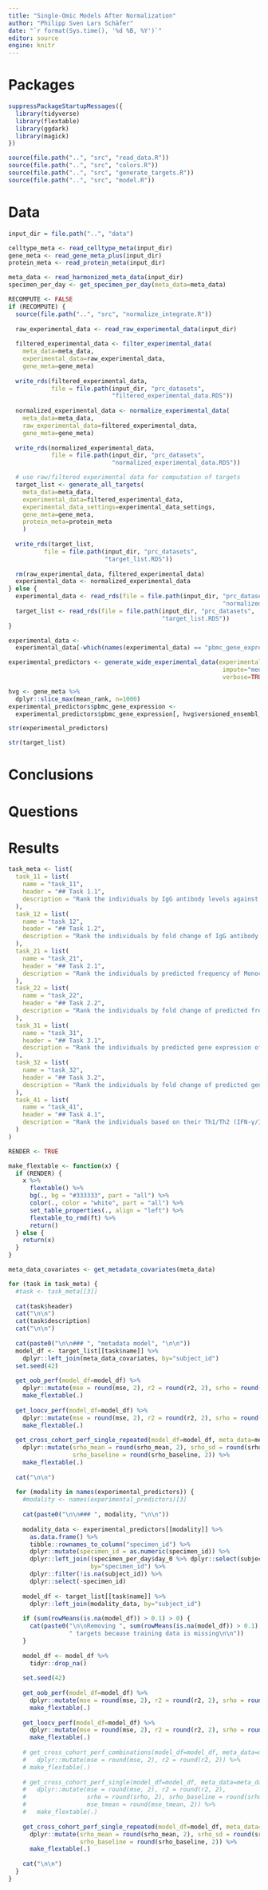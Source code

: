 ```yaml
---
title: "Single-Omic Models After Normalization"
author: "Philipp Sven Lars Schäfer"
date: "`r format(Sys.time(), '%d %B, %Y')`"
editor: source
engine: knitr
---
```


# Packages

```r
suppressPackageStartupMessages({
  library(tidyverse)
  library(flextable)
  library(ggdark)
  library(magick)
})

source(file.path("..", "src", "read_data.R"))
source(file.path("..", "src", "colors.R"))
source(file.path("..", "src", "generate_targets.R"))
source(file.path("..", "src", "model.R"))
```

# Data

```r
input_dir = file.path("..", "data")
```

```r
celltype_meta <- read_celltype_meta(input_dir)
gene_meta <- read_gene_meta_plus(input_dir)
protein_meta <- read_protein_meta(input_dir)

meta_data <- read_harmonized_meta_data(input_dir)
specimen_per_day <- get_specimen_per_day(meta_data=meta_data)

RECOMPUTE <- FALSE
if (RECOMPUTE) {
  source(file.path("..", "src", "normalize_integrate.R"))
  
  raw_experimental_data <- read_raw_experimental_data(input_dir)
  
  filtered_experimental_data <- filter_experimental_data(
    meta_data=meta_data, 
    experimental_data=raw_experimental_data,
    gene_meta=gene_meta)
  
  write_rds(filtered_experimental_data, 
            file = file.path(input_dir, "prc_datasets", 
                             "filtered_experimental_data.RDS"))
  
  normalized_experimental_data <- normalize_experimental_data(
    meta_data=meta_data, 
    raw_experimental_data=filtered_experimental_data,
    gene_meta=gene_meta)
  
  write_rds(normalized_experimental_data, 
            file = file.path(input_dir, "prc_datasets", 
                             "normalized_experimental_data.RDS"))

  # use raw/filtered experimental data for computation of targets
  target_list <- generate_all_targets(
    meta_data=meta_data, 
    experimental_data=filtered_experimental_data, 
    experimental_data_settings=experimental_data_settings, 
    gene_meta=gene_meta,
    protein_meta=protein_meta
    )
  
  write_rds(target_list, 
          file = file.path(input_dir, "prc_datasets", 
                           "target_list.RDS"))
  
  rm(raw_experimental_data, filtered_experimental_data)
  experimental_data <- normalized_experimental_data
} else {
  experimental_data <- read_rds(file = file.path(input_dir, "prc_datasets", 
                                                            "normalized_experimental_data.RDS"))
  target_list <- read_rds(file = file.path(input_dir, "prc_datasets", 
                                           "target_list.RDS"))
}
```

```r
experimental_data <- 
  experimental_data[-which(names(experimental_data) == "pbmc_gene_expression_counts")]

experimental_predictors <- generate_wide_experimental_data(experimental_data=experimental_data,
                                                            impute="median", 
                                                            verbose=TRUE)

hvg <- gene_meta %>% 
  dplyr::slice_max(mean_rank, n=1000)
experimental_predictors$pbmc_gene_expression <- 
  experimental_predictors$pbmc_gene_expression[, hvg$versioned_ensembl_gene_id_clean]

str(experimental_predictors)
```

```r
str(target_list)
```

# Conclusions

# Questions

# Results

```r
task_meta <- list(
  task_11 = list(
    name = "task_11",
    header = "## Task 1.1",
    description = "Rank the individuals by IgG antibody levels against pertussis toxin (PT) that we detect in plasma 14 days post booster vaccinations."
  ),
  task_12 = list(
    name = "task_12",
    header = "## Task 1.2",
    description = "Rank the individuals by fold change of IgG antibody levels against pertussis toxin (PT) that we detect in plasma 14 days post booster vaccinations compared to titer values at day 0."
  ),
  task_21 = list(
    name = "task_21",
    header = "## Task 2.1",
    description = "Rank the individuals by predicted frequency of Monocytes on day 1 post boost after vaccination."
  ),
  task_22 = list(
    name = "task_22",
    header = "## Task 2.2",
    description = "Rank the individuals by fold change of predicted frequency of Monocytes on day 1 post booster vaccination compared to cell frequency values at day 0."
  ),
  task_31 = list(
    name = "task_31",
    header = "## Task 3.1",
    description = "Rank the individuals by predicted gene expression of CCL3 on day 3 post-booster vaccination."
  ),
  task_32 = list(
    name = "task_32",
    header = "## Task 3.2",
    description = "Rank the individuals by fold change of predicted gene expression of CCL3 on day 3 post booster vaccination compared to gene expression values at day 0."
  ),
  task_41 = list(
    name = "task_41",
    header = "## Task 4.1",
    description = "Rank the individuals based on their Th1/Th2 (IFN-γ/IL-5) polarization ratio on Day 30 post-booster vaccination."
  )
)
```

```r
RENDER <- TRUE

make_flextable <- function(x) {
  if (RENDER) {
    x %>%
      flextable() %>% 
      bg(., bg = "#333333", part = "all") %>%
      color(., color = "white", part = "all") %>%
      set_table_properties(., align = "left") %>%
      flextable_to_rmd(ft) %>%
      return()
  } else {
    return(x)
  }
}

meta_data_covariates <- get_metadata_covariates(meta_data)

for (task in task_meta) {
  #task <- task_meta[[3]]
  
  cat(task$header)
  cat("\n\n")
  cat(task$description)
  cat("\n\n")
  
  cat(paste0("\n\n### ", "metadata model", "\n\n"))
  model_df <- target_list[[task$name]] %>%
    dplyr::left_join(meta_data_covariates, by="subject_id")
  set.seed(42)
  
  get_oob_perf(model_df=model_df) %>% 
    dplyr::mutate(mse = round(mse, 2), r2 = round(r2, 2), srho = round(srho, 2)) %>%
    make_flextable(.)
  
  get_loocv_perf(model_df=model_df) %>% 
    dplyr::mutate(mse = round(mse, 2), r2 = round(r2, 2), srho = round(srho, 2)) %>%
    make_flextable(.)
    
  get_cross_cohort_perf_single_repeated(model_df=model_df, meta_data=meta_data) %>%
    dplyr::mutate(srho_mean = round(srho_mean, 2), srho_sd = round(srho_sd, 2),
                  srho_baseline = round(srho_baseline, 2)) %>%
    make_flextable(.)
  
  cat("\n\n")
  
  for (modality in names(experimental_predictors)) {
    #modality <- names(experimental_predictors)[3]
    
    cat(paste0("\n\n### ", modality, "\n\n"))
    
    modality_data <- experimental_predictors[[modality]] %>%
      as.data.frame() %>% 
      tibble::rownames_to_column("specimen_id") %>%
      dplyr::mutate(specimen_id = as.numeric(specimen_id)) %>%
      dplyr::left_join((specimen_per_day$day_0 %>% dplyr::select(subject_id, specimen_id)),
                       by="specimen_id") %>%
      dplyr::filter(!is.na(subject_id)) %>%
      dplyr::select(-specimen_id)
    
    model_df <- target_list[[task$name]] %>%
      dplyr::left_join(modality_data, by="subject_id")
    
    if (sum(rowMeans(is.na(model_df)) > 0.1) > 0) {
      cat(paste0("\n\nRemoving ", sum(rowMeans(is.na(model_df)) > 0.1),
                 " targets because training data is missing\n\n"))
    }
    
    model_df <- model_df %>%
      tidyr::drop_na()
    
    set.seed(42)
    
    get_oob_perf(model_df=model_df) %>% 
      dplyr::mutate(mse = round(mse, 2), r2 = round(r2, 2), srho = round(srho, 2)) %>%
      make_flextable(.)
    
    get_loocv_perf(model_df=model_df) %>% 
      dplyr::mutate(mse = round(mse, 2), r2 = round(r2, 2), srho = round(srho, 2)) %>%
      make_flextable(.)
      
    # get_cross_cohort_perf_combinations(model_df=model_df, meta_data=meta_data) %>%
    #   dplyr::mutate(mse = round(mse, 2), r2 = round(r2, 2)) %>%
    # make_flextable(.)
      
    # get_cross_cohort_perf_single(model_df=model_df, meta_data=meta_data) %>%
    #   dplyr::mutate(mse = round(mse, 2), r2 = round(r2, 2),
    #                 srho = round(srho, 2), srho_baseline = round(srho_baseline, 2),
    #                 mse_tmean = round(mse_tmean, 2)) %>%
    #   make_flextable(.)
    
    get_cross_cohort_perf_single_repeated(model_df=model_df, meta_data=meta_data) %>%
      dplyr::mutate(srho_mean = round(srho_mean, 2), srho_sd = round(srho_sd, 2),
                    srho_baseline = round(srho_baseline, 2)) %>%
      make_flextable(.)
    
    cat("\n\n")
  }
}
```


